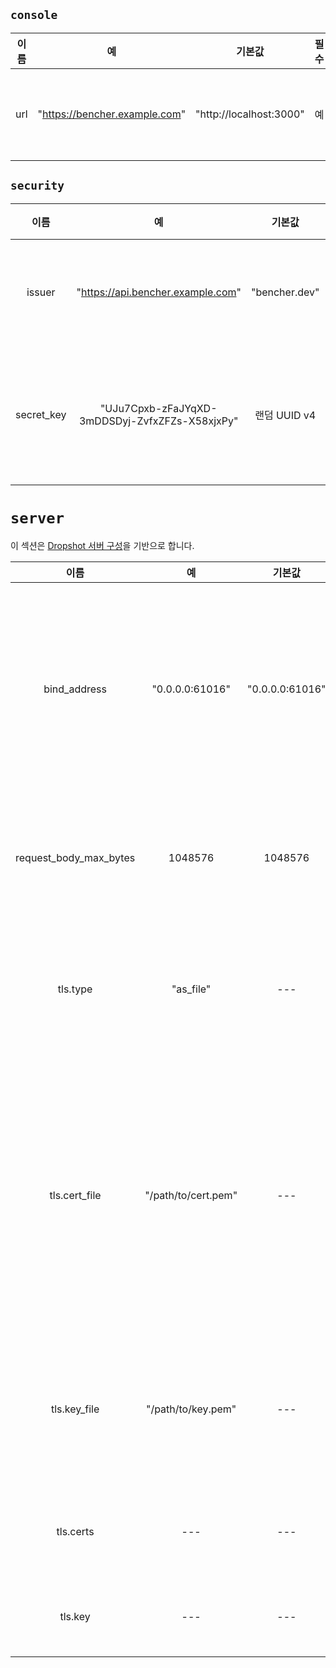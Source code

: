 ## `console`

| 이름  |              예               |         기본값          | 필수  |                    설명                    |
| :---: | :---------------------------: | :---------------------: | :---: | :----------------------------------------: |
|  url  | "https://bencher.example.com" | "http://localhost:3000" |  예   | Bencher UI 콘솔 호스트의 URL을 지정합니다. |

## `security`

|    이름    |                       예                       |    기본값     |  필수  |                                                                                                                                 설명                                                                                                                                 |
| :--------: | :--------------------------------------------: | :-----------: | :----: | :------------------------------------------------------------------------------------------------------------------------------------------------------------------------------------------------------------------------------------------------------------------: |
|   issuer   |       "https://api.bencher.example.com"        | "bencher.dev" | 아니오 |                                                                       JWT(Jason Web Token) 발행자를 지정합니다. **경고** 이 값을 변경하면 이전에 생성된 모든 JWT가 더 이상 유효하지 않습니다.                                                                        |
| secret_key | "UJu7Cpxb-zFaJYqXD-3mDDSDyj-ZvfxZFZs-X58xjxPy" | 랜덤 UUID v4  |   예   | 모든 토큰을 생성하는 데 사용되는 키를 지정합니다. **매우 안전해야 합니다!** 기본값은 랜덤하게 생성된 [UUID v4](https://ko.wikipedia.org/wiki/%EB%B2%94%EC%9A%A9_%EA%B3%A0%EC%9C%A0_%EC%8B%9D%EB%B3%84%EC%9E%90)입니다. 로그에 기록될 때 '************'로 가려집니다. |

# `server`

이 섹션은 [Dropshot 서버 구성](https://github.com/oxidecomputer/dropshot/tree/v0.9.0#dropshot-servers)을 기반으로 합니다.

|          이름          |         예          |     기본값      |              필수              |                                                                                                             설명                                                                                                              |
| :--------------------: | :-----------------: | :-------------: | :----------------------------: | :---------------------------------------------------------------------------------------------------------------------------------------------------------------------------------------------------------------------------: |
|      bind_address      |   "0.0.0.0:61016"   | "0.0.0.0:61016" |               예               |                               서버가 주어진 IP 주소와 TCP 포트에 바인딩해야 함을 지정합니다. 일반적으로 서버는 하나 이상의 IP 주소와 포트에 바인딩할 수 있지만, 이는 (아직?) 지원되지 않습니다.                               |
| request_body_max_bytes |       1048576       |     1048576     |               예               |                                                                 요청 본문에서 허용되는 바이트 수의 최대값을 지정합니다. 더 큰 요청은 400 오류를 받게 됩니다.                                                                  |
|        tls.type        |      "as_file"      |       ---       |             아니오             |                                                           TLS 인증서 및 키 정보가 어떻게 제공되는지 지정합니다. 유효한 값에는 "as_file"과 "as_bytes"가 포함됩니다.                                                            |
|     tls.cert_file      | "/path/to/cert.pem" |       ---       | tls.type = as_file인 경우에만  | 서버가 자신을 식별하기 위한 인증서 체인이 포함된 PEM 파일 경로를 지정합니다. 첫번째 인증서는 최종 사용자 인증서이며, 나머지는 신뢰할 수 있는 CA에 도달하기 위한 중간 인증서입니다. 설정될 경우, 서버는 TLS 연결만 수신합니다. |
|      tls.key_file      | "/path/to/key.pem"  |       ---       | tls.type = as_file인 경우에만  |                                                     서버가 사용할 개인 키가 포함된 PEM 인코딩 PKCS #8 파일 경로를 지정합니다. 설정될 경우, 서버는 TLS 연결만 수신합니다.                                                      |
|       tls.certs        |         ---         |       ---       | tls.type = as_bytes인 경우에만 |                                                                             tls.cert_file과 동일하지만, 인증서 데이터의 바이트 배열로 제공됩니다.                                                                             |
|        tls.key         |         ---         |       ---       | tls.type = as_bytes인 경우에만 |                                                                               tls.key_file과 동일하지만, 키 데이터의 바이트 배열로 제공됩니다.                                                                                |